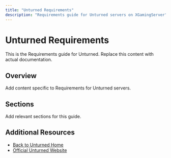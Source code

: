 ```yaml
---
title: "Unturned Requirements"
description: "Requirements guide for Unturned servers on XGamingServer"
---
```


# Unturned Requirements

This is the Requirements guide for Unturned. Replace this content with actual documentation.

## Overview

Add content specific to Requirements for Unturned servers.

## Sections

Add relevant sections for this guide.

## Additional Resources

- [Back to Unturned Home](./index)
- [Official Unturned Website](https://example.com)
